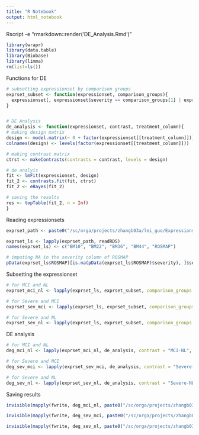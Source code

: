 ---
title: "R Notebook"
output: html_notebook
---


Rscript -e "rmarkdown::render('DE_Analysis.Rmd')"
```{r loading packages}
library(wrapr)
library(data.table)
library(Biobase)
library(limma)
rm(list=ls())
```



Functions for DE
```{r Functions for DE}
# subsetting expressionset by comparison groups
exprset_subset <- function(expressionset, comparison_groups){
  expressionset[, expressionset$severity == comparison_groups[1] | expressionset$severity == comparison_groups[2]]
}


# DE Analysis
de_analysis <- function(expressionset, contrast, treatment_column){ 
# making design matrix
design <- model.matrix(~ 0 + factor(expressionset[[treatment_column]]))
colnames(design) <- levels(factor(expressionset[[treatment_column]]))

# making contrast matrix
ctrst <- makeContrasts(contrasts = contrast, levels = design)

# de analyis
fit <- lmFit(expressionset, design)
fit_2 <- contrasts.fit(fit, ctrst)
fit_2 <- eBayes(fit_2)

# saving the results
res <- topTable(fit_2, n = Inf)
}
```



Reading expressionsets
```{r Reading expressionsets}
exprset_path <- paste0("/sc/orga/projects/zhangb03a/lei_guo/Expressionset_MSBB_ROSMAP_Mayo/Expressionset/", c("Exprset.BM_10.PMI_race_sex_RIN_exonicRate_rRnaRate_batch_adj.RDS", "Exprset.BM_22.PMI_race_sex_RIN_exonicRate_rRnaRate_batch_adj.RDS", "Exprset.BM_36.PMI_race_sex_RIN_exonicRate_rRnaRate_batch_adj.RDS", "Exprset.BM_44.PMI_race_sex_RIN_exonicRate_rRnaRate_batch_adj.RDS", "Exprset.ROSMAP_log2FPKM.batch_pmi_msex_RIN_adj.no_outliers.symbol_clean.RDS"))

exprset_ls <- lapply(exprset_path, readRDS)
names(exprset_ls) <- c("BM10", "BM22", "BM36", "BM44", "ROSMAP")

# imputing NA in the severity column of ROSMAP
pData(exprset_ls$ROSMAP)[is.na(pData(exprset_ls$ROSMAP)$severity), ]$severity <- "MCI"
```


Subsetting the expressionset
```{r Subsetting the expressionset}
# for MCI and NL
exprset_mci_nl <- lapply(exprset_ls, exprset_subset, comparison_groups = c("MCI", "NL"))

# for Severe and MCI
exprset_sev_mci <- lapply(exprset_ls, exprset_subset, comparison_groups = c("Severe", "MCI"))

# for Severe and NL
exprset_sev_nl <- lapply(exprset_ls, exprset_subset, comparison_groups = c("Severe", "NL"))
```



DE analysis
```{r DE analysis}
# for MCI and NL
deg_mci_nl <- lapply(exprset_mci_nl, de_analysis, contrast = "MCI-NL", treatment_column = "severity")

# for Severe and MCI
deg_sev_mci <- lapply(exprset_sev_mci, de_analysis, contrast = "Severe-MCI", treatment_column = "severity")

# for Severe and NL
deg_sev_nl <- lapply(exprset_sev_nl, de_analysis, contrast = "Severe-NL", treatment_column = "severity")
```



Saving results
```{r Saving results}
invisible(mapply(fwrite, deg_mci_nl, paste0("/sc/orga/projects/zhangb03a/lei_guo/DE_analysis/NL_MCI_Severe/MCI_NL/", c("DEG_MCI_NL_BM10.csv", "DEG_MCI_NL_BM22.csv", "DEG_MCI_NL_BM36.csv", "DEG_MCI_NL_BM44.csv", "DEG_MCI_NL_ROSMAP.csv"))))

invisible(mapply(fwrite, deg_sev_mci, paste0("/sc/orga/projects/zhangb03a/lei_guo/DE_analysis/NL_MCI_Severe/Severe_MCI/", c("DEG_Severe_MCI_BM10.csv", "DEG_Severe_MCI_BM22.csv", "DEG_Severe_MCI_BM36.csv", "DEG_Severe_MCI_BM44.csv", "DEG_Severe_MCI_ROSMAP.csv"))))

invisible(mapply(fwrite, deg_sev_nl, paste0("/sc/orga/projects/zhangb03a/lei_guo/DE_analysis/NL_MCI_Severe/Severe_NL/", c("DEG_Severe_NL_BM10.csv", "DEG_Severe_NL_BM22.csv", "DEG_Severe_NL_BM36.csv", "DEG_Severe_NL_BM44.csv", "DEG_Severe_NL_ROSMAP.csv"))))
```

